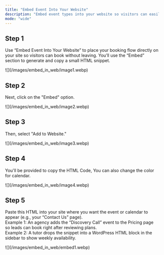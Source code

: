 ```yaml
---
title: "Embed Event Into Your Website"
description: "Embed event types into your website so visitors can easily book or access your calendar."
mode: "wide"
---
```


## Step 1

Use “Embed Event Into Your Website” to place your booking flow directly on your site so visitors can book without leaving. You’ll use the “Embed” section to generate and copy a small HTML snippet.

<Frame>
  ![](/images/embed_in_web/image1.webp)
</Frame>

## Step 2

Next, click on the "Embed" option.

<Frame>
  ![](/images/embed_in_web/image2.webp)
</Frame>

## Step 3

Then, select "Add to Website."

<Frame>
  ![](/images/embed_in_web/image3.webp)
</Frame>

## Step 4

You'll be provided to copy the HTML Code, You can also change the color for calendar.

<Frame>
  ![](/images/embed_in_web/image4.webp)
</Frame>

## Step 5

Paste this HTML into your site where you want the event or calendar to appear (e.g., your “Contact Us” page).\
Example 1: An agency adds the “Discovery Call” event to the Pricing page so leads can book right after reviewing plans. \
Example 2: A tutor drops the snippet into a WordPress HTML block in the sidebar to show weekly availability.

<Frame>
  ![](/images/embed_in_web/embed1.webp)
</Frame>